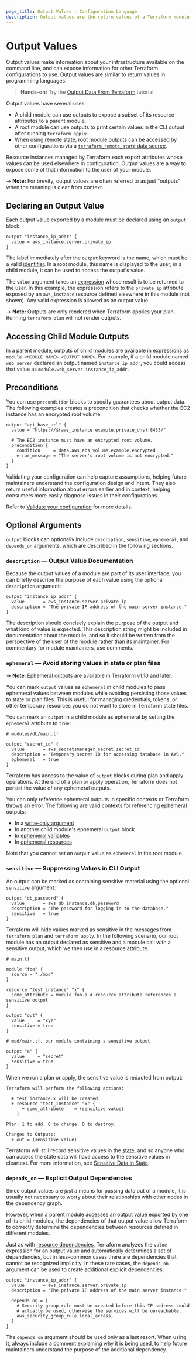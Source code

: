 ```yaml
---
page_title: Output Values - Configuration Language
description: Output values are the return values of a Terraform module.
---
```


# Output Values

Output values make information about your infrastructure available on the
command line, and can expose information for other Terraform configurations to
use. Output values are similar to return values in programming languages.

> **Hands-on:** Try the [Output Data From
> Terraform](/terraform/tutorials/configuration-language/outputs)
> tutorial.

Output values have several uses:

- A child module can use outputs to expose a subset of its resource attributes
  to a parent module.
- A root module can use outputs to print certain values in the CLI output after
  running `terraform apply`.
- When using [remote state](/terraform/language/state/remote), root module outputs can be
  accessed by other configurations via a
  [`terraform_remote_state` data source](/terraform/language/state/remote-state-data).

Resource instances managed by Terraform each export attributes whose values
can be used elsewhere in configuration. Output values are a way to expose some
of that information to the user of your module.

-> **Note:** For brevity, output values are often referred to as just "outputs"
when the meaning is clear from context.

## Declaring an Output Value

Each output value exported by a module must be declared using an `output`
block:

```hcl
output "instance_ip_addr" {
  value = aws_instance.server.private_ip
}
```

The label immediately after the `output` keyword is the name, which must be a
valid [identifier](/terraform/language/syntax/configuration#identifiers). In a root module, this name is
displayed to the user; in a child module, it can be used to access the output's
value.

The `value` argument takes an [expression](/terraform/language/expressions)
whose result is to be returned to the user. In this example, the expression
refers to the `private_ip` attribute exposed by an `aws_instance` resource
defined elsewhere in this module (not shown). Any valid expression is allowed
as an output value.

-> **Note:** Outputs are only rendered when Terraform applies your plan. Running
`terraform plan` will not render outputs.

## Accessing Child Module Outputs

In a parent module, outputs of child modules are available in expressions as
`module.<MODULE NAME>.<OUTPUT NAME>`. For example, if a child module named
`web_server` declared an output named `instance_ip_addr`, you could access that
value as `module.web_server.instance_ip_addr`.


## Preconditions

You can use `precondition` blocks to specify guarantees about output data. The following examples creates a precondition that checks whether the EC2 instance has an encrypted root volume.

```hcl
output "api_base_url" {
  value = "https://${aws_instance.example.private_dns}:8433/"

  # The EC2 instance must have an encrypted root volume.
  precondition {
    condition     = data.aws_ebs_volume.example.encrypted
    error_message = "The server's root volume is not encrypted."
  }
}
```

Validating your configuration can help capture assumptions, helping future maintainers understand the configuration design and intent. They also return useful information about errors earlier and in context, helping consumers more easily diagnose issues in their configurations.

Refer to [Validate your configuration](/terraform/language/test-and-validate/validate#preconditions-and-postconditions) for more details.

## Optional Arguments

`output` blocks can optionally include `description`, `sensitive`, `ephemeral`, and `depends_on` arguments, which are described in the following sections.

<a id="description"></a>

### `description` — Output Value Documentation

Because the output values of a module are part of its user interface, you can
briefly describe the purpose of each value using the optional `description`
argument:

```hcl
output "instance_ip_addr" {
  value       = aws_instance.server.private_ip
  description = "The private IP address of the main server instance."
}
```

The description should concisely explain the
purpose of the output and what kind of value is expected. This description
string might be included in documentation about the module, and so it should be
written from the perspective of the user of the module rather than its
maintainer. For commentary for module maintainers, use comments.

<a id="ephemeral"></a>

### `ephemeral` — Avoid storing values in state or plan files

-> **Note**: Ephemeral outputs are available in Terraform v1.10 and later.

You can mark `output` values as `ephemeral` in child modules to pass ephemeral values between modules while avoiding persisting those values to state or plan files. This is useful for managing credentials, tokens, or other temporary resources you do not want to store in Terraform state files.

You can mark an `output` in a child module as ephemeral by setting the `ephemeral` attribute to `true`:

```hcl
# modules/db/main.tf

output "secret_id" {
  value       = aws_secretsmanager_secret.secret_id
  description = "Temporary secret ID for accessing database in AWS."
  ephemeral   = true
}
```

Terraform has access to the value of `output` blocks during plan and apply operations. At the end of a plan or apply operation, Terraform does not persist the value of any ephemeral outputs.

You can only reference ephemeral outputs in specific contexts or Terraform throws an error. The following are valid contexts for referencing ephemeral outputs:

* In a [write-only argument](/terraform/language/resources/ephemeral/write-only)
* In another child module's ephemeral `output` block
* In [ephemeral variables](/terraform/language/values/variables#exclude-values-from-state)
* In [ephemeral resources](/terraform/language/resources/ephemeral)

Note that you cannot set an `output` value as `ephemeral` in the root module.


<a id="sensitive"></a>

### `sensitive` — Suppressing Values in CLI Output

An output can be marked as containing sensitive material using the optional
`sensitive` argument:

```hcl
output "db_password" {
  value       = aws_db_instance.db.password
  description = "The password for logging in to the database."
  sensitive   = true
}
```

Terraform will hide values marked as sensitive in the messages from
`terraform plan` and `terraform apply`. In the following scenario, our root
module has an output declared as sensitive and a module call with a
sensitive output, which we then use in a resource attribute.

```hcl
# main.tf

module "foo" {
  source = "./mod"
}

resource "test_instance" "x" {
  some_attribute = module.foo.a # resource attribute references a sensitive output
}

output "out" {
  value     = "xyz"
  sensitive = true
}

# mod/main.tf, our module containing a sensitive output

output "a" {
  value     = "secret"
  sensitive = true
}
```

When we run a plan or apply, the sensitive value is redacted from output:

```
Terraform will perform the following actions:

  # test_instance.x will be created
  + resource "test_instance" "x" {
      + some_attribute    = (sensitive value)
    }

Plan: 1 to add, 0 to change, 0 to destroy.

Changes to Outputs:
  + out = (sensitive value)
```

Terraform will still record sensitive values in the [state](/terraform/language/state),
and so anyone who can access the state data will have access to the sensitive
values in cleartext. For more information, see
[Sensitive Data in State](/terraform/language/state/sensitive-data).

<a id="depends_on"></a>

### `depends_on` — Explicit Output Dependencies

Since output values are just a means for passing data out of a module, it is
usually not necessary to worry about their relationships with other nodes in
the dependency graph.

However, when a parent module accesses an output value exported by one of its
child modules, the dependencies of that output value allow Terraform to
correctly determine the dependencies between resources defined in different
modules.

Just as with
[resource dependencies](/terraform/language/resources/behavior#resource-dependencies),
Terraform analyzes the `value` expression for an output value and automatically
determines a set of dependencies, but in less-common cases there are
dependencies that cannot be recognized implicitly. In these rare cases, the
`depends_on` argument can be used to create additional explicit dependencies:

```hcl
output "instance_ip_addr" {
  value       = aws_instance.server.private_ip
  description = "The private IP address of the main server instance."

  depends_on = [
    # Security group rule must be created before this IP address could
    # actually be used, otherwise the services will be unreachable.
    aws_security_group_rule.local_access,
  ]
}
```

The `depends_on` argument should be used only as a last resort. When using it,
always include a comment explaining why it is being used, to help future
maintainers understand the purpose of the additional dependency.
